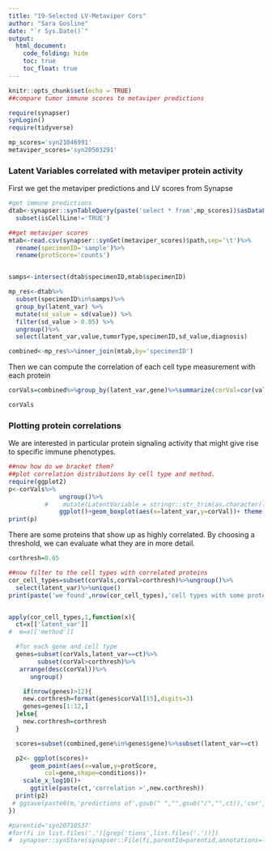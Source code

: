 ```yaml
---
title: "19-Selected LV-Metaviper Cors"
author: "Sara Gosline"
date: "`r Sys.Date()`"
output:
  html_document:
    code_folding: hide
    toc: true
    toc_float: true
---
```


```r
knitr::opts_chunk$set(echo = TRUE)
##compare tumor immune scores to metaviper predictions

require(synapser)
synLogin()
require(tidyverse)

mp_scores='syn21046991'
metaviper_scores='syn20503291'
```

### Latent Variables correlated with metaviper protein activity

First we get the metaviper predictions and LV scores from Synapse

```r
#get immune predictions
dtab<-synapser::synTableQuery(paste('select * from',mp_scores))$asDataFrame()%>%
  subset(isCellLine!='TRUE')

##get metaviper scores
mtab<-read.csv(synapser::synGet(metaviper_scores)$path,sep='\t')%>%
  rename(specimenID='sample')%>%
  rename(protScore='counts')


samps<-intersect(dtab$specimenID,mtab$specimenID)

mp_res<-dtab%>%
  subset(specimenID%in%samps)%>%
  group_by(latent_var) %>%
  mutate(sd_value = sd(value)) %>%
  filter(sd_value > 0.05) %>%
  ungroup()%>%
  select(latent_var,value,tumorType,specimenID,sd_value,diagnosis)

combined<-mp_res%>%inner_join(mtab,by='specimenID')

```

Then we can compute the correlation of each cell type measurement with each protein
```r
corVals=combined%>%group_by(latent_var,gene)%>%summarize(corVal=cor(value,protScore,use='pairwise.complete.obs'))

corVals
```

### Plotting protein correlations
We are interested in particular protein signaling activity that might give rise to specific immune phenotypes.

```r
##now how do we bracket them?
##plot correlation distributions by cell type and method.
require(ggplot2)
p<-corVals%>%
              ungroup()%>%
          #    mutate(LatentVariable = stringr::str_trim(as.character(latent_var), 20))%>%
              ggplot()+geom_boxplot(aes(x=latent_var,y=corVal))+ theme(axis.text.x = element_text(angle = 45, hjust = 1))+ggtitle("Correlation of metaviper proteins with lv")
print(p)
```

There are some proteins that show up as highly correlated. By choosing a threshold, we can evaluate what they are in more detail.

```r
corthresh=0.65

##now filter to the cell types with correlated proteins
cor_cell_types=subset(corVals,corVal>corthresh)%>%ungroup()%>%
  select(latent_var)%>%unique()
print(paste('we found',nrow(cor_cell_types),'cell types with some protein correlation greater than',corthresh))


apply(cor_cell_types,1,function(x){
  ct=x[['latent_var']]
#  m=x[['method']]

  #for each gene and cell type
  genes=subset(corVals,latent_var==ct)%>%
        subset(corVal>corthresh)%>%
   arrange(desc(corVal))%>%
      ungroup()

    if(nrow(genes)>12){
    new.corthresh=format(genes$corVal[15],digits=3)
    genes=genes[1:12,]
  }else{
    new.corthresh=corthresh
  }

  scores=subset(combined,gene%in%genes$gene)%>%subset(latent_var==ct)

  p2<- ggplot(scores)+
      geom_point(aes(x=value,y=protScore,
          col=gene,shape=conditions))+
    scale_x_log10()+
      ggtitle(paste(ct,'correlation >',new.corthresh))
  print(p2)
 # ggsave(paste0(m,'predictions of',gsub(" ","",gsub("/","",ct)),'cor',new.corthresh,'.pdf'))
})

#parentid='syn20710537'
#for(fi in list.files('.')[grep('tions',list.files('.'))])
#  synapser::synStore(synapser::File(fi,parentId=parentid,annotations=list(resourceType='analysis',isMultiSpecimen='TRUE',isMultiIndividual='TRUE')),used=c(deconv_scores,metaviper_scores),executed=this.script)
```

